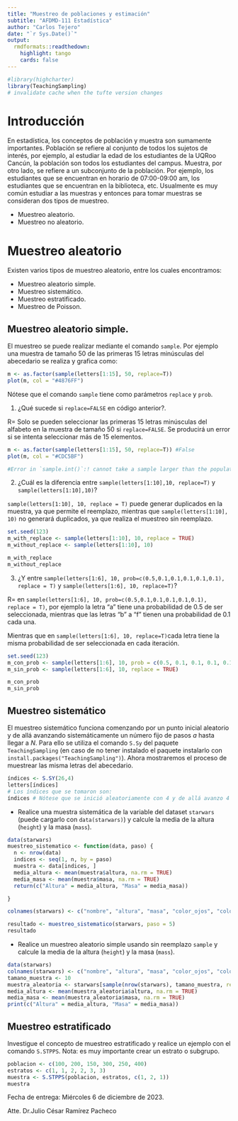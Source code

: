 ---
title: "Muestreo de poblaciones y estimación"
subtitle: "AFDMD-111 Estadística"
author: "Carlos Tejero"
date: "`r Sys.Date()`"
output:
  rmdformats::readthedown:
    highlight: tango
    cards: false
---

```{r setup, include=FALSE}
#library(highcharter)
library(TeachingSampling)
# invalidate cache when the tufte version changes
```




# Introducción

En estadística, los conceptos de población y muestra son sumamente importantes. Población se refiere al conjunto de todos los sujetos de interés, por ejemplo, al estudiar la edad de los estudiantes de la UQRoo Cancún, la población son todos los estudiantes del campus. Muestra, por otro lado, se refiere a un subconjunto de la población. Por ejemplo, los estudiantes que se encuentran en horario de 07:00-09:00 am, los estudiantes que se encuentran en la biblioteca, etc. Usualmente es muy común estudiar a las muestras y entonces para tomar muestras se consideran dos tipos de muestreo.

- Muestreo aleatorio.
- Muestreo no aleatorio.


# Muestreo aleatorio

Existen varios tipos de muestreo aleatorio, entre los cuales encontramos:

- Muestreo aleatorio simple.
- Muestreo sistemático.
- Muestreo estratificado.
- Muestreo de Poisson.

## Muestreo aleatorio simple.

El muestreo se puede realizar mediante el comando `sample`. Por ejemplo una muestra de tamaño $50$ de las primeras $15$ letras minúsculas del abecedario se realiza y grafica como:

```{r sampSR}
m <- as.factor(sample(letters[1:15], 50, replace=T))
plot(m, col = "#4876FF")
```

Nótese que el comando `sample` tiene como parámetros `replace` y `prob`. 

1. ¿Qué sucede si `replace=FALSE` en código anterior?.

R= Solo se pueden seleccionar las primeras 15 letras minúsculas del alfabeto en la muestra de tamaño 50 si `replace=FALSE`. Se producirá un error si se intenta seleccionar más de 15 elementos.

```{r}
m <- as.factor(sample(letters[1:15], 50, replace=T)) #False
plot(m, col = "#CDC5BF")

#Error in `sample.int()`:! cannot take a sample larger than the population when 'replace = FALSE'
```

2. ¿Cuál es la diferencia entre `sample(letters[1:10],10, replace=T)` y `sample(letters[1:10],10)`?

`sample(letters[1:10], 10, replace = T)` puede generar duplicados en la muestra, ya que permite el reemplazo, mientras que `sample(letters[1:10], 10)` no generará duplicados, ya que realiza el muestreo sin reemplazo.
```{r}
set.seed(123)
m_with_replace <- sample(letters[1:10], 10, replace = TRUE)
m_without_replace <- sample(letters[1:10], 10)

m_with_replace
m_without_replace
```

3. ¿Y entre `sample(letters[1:6], 10, prob=c(0.5,0.1,0.1,0.1,0.1,0.1), replace = T)` y `sample(letters[1:6], 10, replace=T)`?

R= en `sample(letters[1:6], 10, prob=c(0.5,0.1,0.1,0.1,0.1,0.1), replace = T)`, por ejemplo la letra "a" tiene una probabilidad de 0.5 de ser seleccionada, mientras que las letras "b" a "f" tienen una probabilidad de 0.1 cada una.

Mientras que en `sample(letters[1:6], 10, replace=T)`cada letra tiene la misma probabilidad de ser seleccionada en cada iteración.


```{r}
set.seed(123)
m_con_prob <- sample(letters[1:6], 10, prob = c(0.5, 0.1, 0.1, 0.1, 0.1, 0.1), replace = TRUE)
m_sin_prob <- sample(letters[1:6], 10, replace = TRUE)

m_con_prob
m_sin_prob
```


## Muestreo sistemático

El muestreo sistemático funciona comenzando por un punto inicial aleatorio y de allá avanzando sistemáticamente un número fijo de pasos $a$ hasta llegar a $N$. Para ello se utiliza el comando `S.Sy` del paquete `TeachingSampling` (en caso de no tener instalado el paquete instalarlo con `install.packages("TeachingSampling")`). Ahora mostraremos el proceso de muestrear las misma letras del abecedario.


```{r muesSys}
índices <- S.SY(26,4)
letters[índices]
# Los índices que se tomaron son:
índices # Nótese que se inició aleatoriamente con 4 y de allá avanzo 4 unidades.
```
- Realice una muestra sistemática de la variable del dataset `starwars` (puede cargarlo con `data(starwars)`) y calcule la media de la altura (`height`) y la masa (`mass`).

```{r}
data(starwars)
muestreo_sistematico <- function(data, paso) {
  n <- nrow(data)
  indices <- seq(1, n, by = paso)
  muestra <- data[indices, ]
  media_altura <- mean(muestra$altura, na.rm = TRUE)
  media_masa <- mean(muestra$masa, na.rm = TRUE)
  return(c("Altura" = media_altura, "Masa" = media_masa))

}

colnames(starwars) <- c("nombre", "altura", "masa", "color_ojos", "color_cabello")

resultado <- muestreo_sistematico(starwars, paso = 5)
resultado
```

- Realice un muestreo aleatorio simple usando sin reemplazo `sample` y calcule la media de la altura (`height`) y la masa (`mass`).
```{r}
data(starwars)
colnames(starwars) <- c("nombre", "altura", "masa", "color_ojos", "color_cabello")
tamano_muestra <- 10
muestra_aleatoria <- starwars[sample(nrow(starwars), tamano_muestra, replace = FALSE), ]
media_altura <- mean(muestra_aleatoria$altura, na.rm = TRUE)
media_masa <- mean(muestra_aleatoria$masa, na.rm = TRUE)
print(c("Altura" = media_altura, "Masa" = media_masa))
```


## Muestreo estratificado

Investigue el concepto de muestreo estratificado y realice un ejemplo con el comando `S.STPPS`. Nota: es muy importante crear un estrato o subgrupo.

```{r}
poblacion <- c(100, 200, 150, 300, 250, 400)
estratos <- c(1, 1, 2, 2, 3, 3)
muestra <- S.STPPS(poblacion, estratos, c(1, 2, 1))
muestra
```

Fecha de entrega: Miércoles 6 de diciembre de 2023.

Atte. Dr.Julio César Ramírez Pacheco
